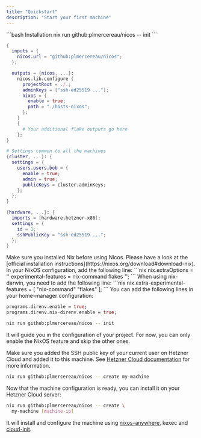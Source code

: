 ```yaml
---
title: "Quickstart"
description: "Start your first machine"
---
```


<RequestExample>
```bash Installation
nix run github:plmercereau/nicos -- init
```

</RequestExample>

<ResponseExample>

```nix flake.nix
{
  inputs = {
    nicos.url = "github:plmercereau/nicos";
  };

  outputs = {nicos, ...}:
    nicos.lib.configure {
      projectRoot = ./.;
      adminKeys = ["ssh-ed25519 ..."];
      nixos = {
        enable = true;
        path = "./hosts-nixos";
      };
    }
    {
      # Your additional flake outputs go here
    };
}
```

```nix shared.nix
# Settings common to all the machines
{cluster, ...}: {
  settings = {
    users.users.bob = {
      enable = true;
      admin = true;
      publicKeys = cluster.adminKeys;
    };
  };
}
```

```nix hosts-nixos/my-machine.nix
{hardware, ...}: {
  imports = [hardware.hetzner-x86];
  settings = {
    id = 1;
    sshPublicKey = "ssh-ed25519 ...";
  };
}
```

</ResponseExample>

<Steps>
  <Step title="Prerequisites">
  <AccordionGroup>
  <Accordion title="Nix">
    Make sure you installed Nix before using Nicos. Please have a look at the [official installation instructions](https://nixos.org/download#download-nix).
  </Accordion>

  <Accordion title="Enable Flake support">
In your NixOS configuration, add the following line:
```nix
nix.extraOptions = ''
  experimental-features = nix-command flakes
'';
```
When using nix-darwin, you need to add the following line:
```nix
nix.extra-experimental-features = [
  "nix-command"
  "flakes"
];
```
  </Accordion>
  <Accordion title="Recommended: direnv and nix-direnv">
  You can add the following lines in your home-manager configuration:

```nix
programs.direnv.enable = true;
programs.direnv.nix-direnv.enable = true;
```

  </Accordion>
</AccordionGroup>
</Step>
  <Step title="Installation">

```bash
nix run github:plmercereau/nicos -- init
```

It will guide you in the configuration of your project. For now, you can only enable the NixOS feature and skip the other ones.

  </Step>
  <Step title="Prepare a Hetzner Cloud instance">

Make sure you added the SSH public key of your current user on Hetzner Cloud and added it to this machine. See [Hetzner Cloud documentation](https://community.hetzner.com/tutorials/add-ssh-key-to-your-hetzner-cloud) for more information.

  </Step>
  <Step title="Create a machine configuration">

```bash
nix run github:plmercereau/nicos -- create my-machine
```

  </Step>
  <Step title="Install the machine">
  Now that the machine configuration is ready, you can install it on your Hetzner Cloud server:

```bash
nix run github:plmercereau/nicos -- create \
  my-machine [machine-ip]
```

It will install and configure the machine using [nixos-anywhere](https://github.com/nix-community/nixos-anywhere), kexec and [cloud-init](https://cloud-init.io).

  </Step>
</Steps>
